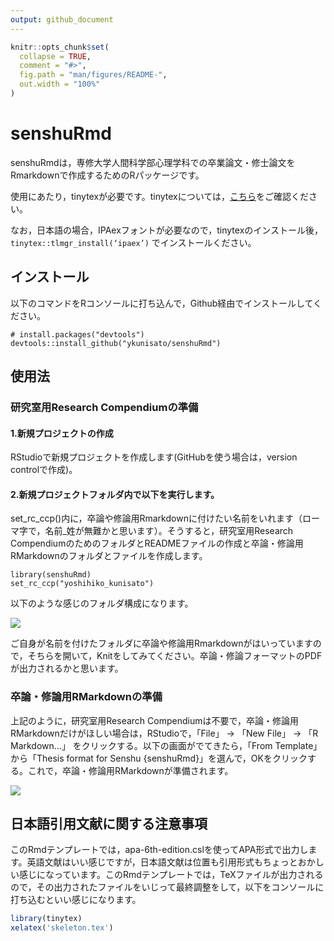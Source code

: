 ```yaml
---
output: github_document
---
```


<!-- README.md is generated from README.Rmd. Please edit that file -->

```r
knitr::opts_chunk$set(
  collapse = TRUE,
  comment = "#>",
  fig.path = "man/figures/README-",
  out.width = "100%"
)
```

# senshuRmd

<!-- badges: start -->
<!-- badges: end -->

senshuRmdは，専修大学人間科学部心理学科での卒業論文・修士論文をRmarkdownで作成するためのRパッケージです。

使用にあたり，tinytexが必要です。tinytexについては，[こちら](https://yihui.org/tinytex/)をご確認ください。

なお，日本語の場合，IPAexフォントが必要なので，tinytexのインストール後，``` tinytex::tlmgr_install(‘ipaex’)``` でインストールください。

## インストール

以下のコマンドをRコンソールに打ち込んで，Github経由でインストールしてください。

``` 
# install.packages("devtools")
devtools::install_github("ykunisato/senshuRmd")
```

## 使用法
### 研究室用Research Compendiumの準備

#### 1.新規プロジェクトの作成

RStudioで新規プロジェクトを作成します(GitHubを使う場合は，version controlで作成)。

#### 2.新規プロジェクトフォルダ内で以下を実行します。

set_rc_ccp()内に，卒論や修論用Rmarkdownに付けたい名前をいれます（ローマ字で，名前_姓が無難かと思います）。そうすると，研究室用Research CompendiumのためのフォルダとREADMEファイルの作成と卒論・修論用RMarkdownのフォルダとファイルを作成します。

```
library(senshuRmd)
set_rc_ccp("yoshihiko_kunisato")
```

以下のような感じのフォルダ構成になります。

![](https://ykunisato.github.io/senshuRmd/fig1.png)

ご自身が名前を付けたフォルダに卒論や修論用Rmarkdownがはいっていますので，そちらを開いて，Knitをしてみてください。卒論・修論フォーマットのPDFが出力されるかと思います。


### 卒論・修論用RMarkdownの準備

上記のように，研究室用Research Compendiumは不要で，卒論・修論用RMarkdownだけがほしい場合は，RStudioで，「File」 -> 「New File」 -> 「R Markdown...」 をクリックする。以下の画面がでてきたら，「From Template」から「Thesis format for Senshu {senshuRmd}」を選んで，OKをクリックする。これで，卒論・修論用RMarkdownが準備されます。

![](https://ykunisato.github.io/senshuRmd//fig2.png)

## 日本語引用文献に関する注意事項

このRmdテンプレートでは，apa-6th-edition.cslを使ってAPA形式で出力します。英語文献はいい感じですが，日本語文献は位置も引用形式もちょっとおかしい感じになっています。このRmdテンプレートでは，TeXファイルが出力されるので，その出力されたファイルをいじって最終調整をして，以下をコンソールに打ち込むといい感じになります。

```r
library(tinytex)
xelatex('skeleton.tex')
```

